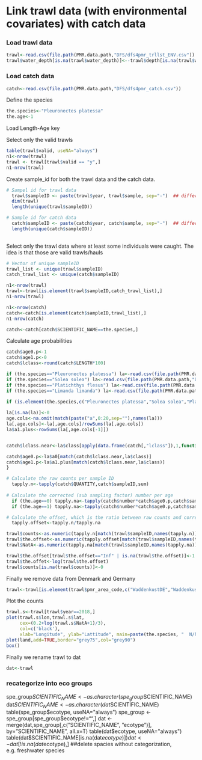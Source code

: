 # Link trawl data (with environmental covariates) with catch data


### Load trawl data

```r

trawl<-read.csv(file.path(PMR.data.path,"DFS/dfs4pmr_trllst_ENV.csv"))   
trawl$water_depth[is.na(trawl$water_depth)]<--trawl$depth[is.na(trawl$water_depth)]

```

### Load catch data

```r

catch<-read.csv(file.path(PMR.data.path,"DFS/dfs4pmr_catch.csv"))   

```

Define the species

```r
the.species<-"Pleuronectes platessa"
the.age<-1
```

Load Length-Age key


Select only the valid trawls

```r
table(trawl$valid, useNA="always")
n1<-nrow(trawl)
trawl <- trawl[trawl$valid == "y",]
n1-nrow(trawl)
```

Create sample_id for both the trawl data and the catch data.


```r
# Sampel id for trawl data
  trawl$sampleID <- paste(trawl$year, trawl$sample, sep="-")  ## different years share the same "sample" code
  dim(trawl)
  length(unique(trawl$sampleID))

# Sample id for catch data
  catch$sampleID <- paste(catch$year, catch$sample, sep="-")  ## different years share the same "sample" code
  length(unique(catch$sampleID))
  
```


Select only the trawl data where at least some individuals were caught. The idea is that those are valid trawls/hauls

```r
# Vector of unique sampleID  
trawl_list <- unique(trawl$sampleID)
catch_trawl_list <- unique(catch$sampleID)

n1<-nrow(trawl)
trawl<-trawl[is.element(trawl$sampleID,catch_trawl_list),]
n1-nrow(trawl)

n1<-nrow(catch)
catch<-catch[is.element(catch$sampleID,trawl_list),]
n1-nrow(catch)
```

```r
catch<-catch[catch$SCIENTIFIC_NAME==the.species,]
```

Calculate age probabilities

```r

catch$age0.p<-1
catch$age1.p<-0
catch$lclass<-round(catch$LENGTH*100)

if (the.species=="Pleuronectes platessa") la<-read.csv(file.path(PMR.data.path,"DFS/dfs4pmr_overall_alk_ple.csv"))
if (the.species=="Solea solea") la<-read.csv(file.path(PMR.data.path,"DFS/dfs4pmr_overall_alk_sol.csv"))
if (the.species=="Platichthys flesus") la<-read.csv(file.path(PMR.data.path,"DFS/dfs4pmr_overall_alk_fle.csv"))
if (the.species=="Limanda limanda") la<-read.csv(file.path(PMR.data.path,"DFS/dfs4pmr_overall_alk_dab.csv"))

if (is.element(the.species,c("Pleuronectes platessa","Solea solea","Platichthys flesus","Limanda limanda"))){
               
la[is.na(la)]<-0
age.cols<-na.omit(match(paste("a",0:20,sep=""),names(la)))
la[,age.cols]<-la[,age.cols]/rowSums(la[,age.cols])
la$a1.plus<-rowSums(la[,age.cols[-1]])


catch$lclass.near<-la$class[apply(data.frame(catch[,"lclass"]),1,function(x){which.min(abs(x-la$class))[1]})]

catch$age0.p<-la$a0[match(catch$lclass.near,la$class)]
catch$age1.p<-la$a1.plus[match(catch$lclass.near,la$class)]
}


```

```r

# Calculate the raw counts per sample ID
  tapply.n<-tapply(catch$QUANTITY,catch$sampleID,sum)
  
# Calculate the corrected (sub sampling factor) number per age
  if (the.age==0) tapply.na<-tapply(catch$number*catch$age0.p,catch$sampleID,sum) # 
  if (the.age==1) tapply.na<-tapply(catch$number*catch$age0.p,catch$sampleID,sum) # 

# Calculate the offset, which is the ratio between raw counts and corrected counts
  tapply.offset<-tapply.n/tapply.na

trawl$counts<-as.numeric(tapply.n[match(trawl$sampleID,names(tapply.n))])
trawl$the.offset<-as.numeric(tapply.offset[match(trawl$sampleID,names(tapply.offset))])
trawl$NatA<-as.numeric(tapply.na[match(trawl$sampleID,names(tapply.na))])

trawl$the.offset[trawl$the.offset=="Inf" | is.na(trawl$the.offset)]<-1
trawl$the.offet<-log(trawl$the.offset)
trawl$counts[is.na(trawl$counts)]<-0


```

Finally we remove data from Denmark and Germany

```r
trawl<-trawl[is.element(trawl$pmr_area_code,c("WaddenkustDE","WaddenkustDK"))==FALSE,]
```

Plot the counts

```r
trawl.s<-trawl[trawl$year==2018,]
plot(trawl.s$lon,trawl.s$lat, 
     cex=(0.2+log(trawl.s$NatA+1)/3), 
     col=c('black'),
     xlab="Longitude", ylab="Lattitude", main=paste(the.species, "  N/haul Age ",the.age,sep=""))
plot(land,add=TRUE,border="grey75",col="grey90")
box()
```

Finally we rename trawl to dat

```r
dat<-trawl
```

### recategorize into eco groups
spe_group$SCIENTIFIC_NAME <- as.character(spe_group$SCIENTIFIC_NAME)
dat$SCIENTIFIC_NAME       <- as.character(dat$SCIENTIFIC_NAME)
table(spe_group$ecotype, useNA="always")
spe_group <- spe_group[spe_group$ecotype!="",]
dat       <- merge(dat,spe_group[,c("SCIENTIFIC_NAME", "ecotype")], by="SCIENTIFIC_NAME", all.x=T)
table(dat$ecotype, useNA="always")
table(dat$SCIENTIFIC_NAME[is.na(dat$ecotype)])
dat      <- dat[!is.na(dat$ecotype),]    ##delete spacies without categorization, e.g. freshwater species






